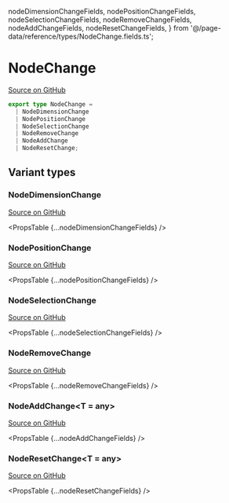   nodeDimensionChangeFields,
  nodePositionChangeFields,
  nodeSelectionChangeFields,
  nodeRemoveChangeFields,
  nodeAddChangeFields,
  nodeResetChangeFields,
} from '@/page-data/reference/types/NodeChange.fields.ts';

# NodeChange

[Source on GitHub](https://github.com/wbkd/react-flow/blob/f919cb152dd5a92ec3b4d7e4568ffe099bc2af39/packages/react/src/types/changes.ts#L43)

```ts
export type NodeChange =
  | NodeDimensionChange
  | NodePositionChange
  | NodeSelectionChange
  | NodeRemoveChange
  | NodeAddChange
  | NodeResetChange;
```

## Variant types

### NodeDimensionChange

[Source on GitHub](https://github.com/wbkd/react-flow/blob/f919cb152dd5a92ec3b4d7e4568ffe099bc2af39/packages/react/src/types/changes.ts#L6)

<PropsTable {...nodeDimensionChangeFields} />

### NodePositionChange

[Source on GitHub](https://github.com/wbkd/react-flow/blob/f919cb152dd5a92ec3b4d7e4568ffe099bc2af39/packages/react/src/types/changes.ts#L14)

<PropsTable {...nodePositionChangeFields} />

### NodeSelectionChange

[Source on GitHub](https://github.com/wbkd/react-flow/blob/f919cb152dd5a92ec3b4d7e4568ffe099bc2af39/packages/react/src/types/changes.ts#L22)

<PropsTable {...nodeSelectionChangeFields} />

### NodeRemoveChange

[Source on GitHub](https://github.com/wbkd/react-flow/blob/f919cb152dd5a92ec3b4d7e4568ffe099bc2af39/packages/react/src/types/changes.ts#L28)

<PropsTable {...nodeRemoveChangeFields} />

### NodeAddChange&lt;T = any>

[Source on GitHub](https://github.com/wbkd/react-flow/blob/f919cb152dd5a92ec3b4d7e4568ffe099bc2af39/packages/react/src/types/changes.ts#L33)

<PropsTable {...nodeAddChangeFields} />

### NodeResetChange&lt;T = any>

[Source on GitHub](https://github.com/wbkd/react-flow/blob/f919cb152dd5a92ec3b4d7e4568ffe099bc2af39/packages/react/src/types/changes.ts#L38)

<PropsTable {...nodeResetChangeFields} />
